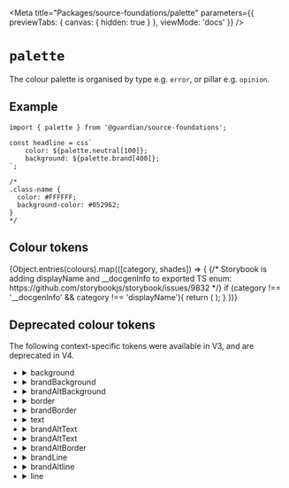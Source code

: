 
<Meta
	title="Packages/source-foundations/palette"
	parameters={{ previewTabs: { canvas: { hidden: true } }, viewMode: 'docs' }}
/>

# `palette`

The colour palette is organised by type e.g. `error`, or pillar e.g. `opinion`.

## Example

```tsx
import { palette } from '@guardian/source-foundations';

const headline = css`
	color: ${palette.neutral[100]};
	background: ${palette.brand[400]};
`;

/*
.class-name {
  color: #FFFFFF;
  background-color: #052962;
}
*/
```

## Colour tokens

<Story name="palette">
	<ColorPalette>
		{Object.entries(colours).map(([category, shades]) => {
			{/* Storybook is adding displayName and __docgenInfo to exported TS enum:
			https://github.com/storybookjs/storybook/issues/9832 */}
			if (category !== '__docgenInfo' && category !== 'displayName'){
				return (
					<ColorItem
						key={category}
						title={category}
						colors={{...shades}}
					/>
				);
			}
		})}
	</ColorPalette>
</Story>

## Deprecated colour tokens

The following context-specific tokens were available in V3, and are deprecated in V4.

<ul>
	<li>
		<details>
			<summary>background</summary>
			background.primary, background.secondary,
			background.inverse, background.ctaPrimary,
			background.ctaPrimaryHover, background.ctaSecondary,
			background.ctaSecondaryHover,
			background.ctaTertiaryHover, background.input,
			background.inputChecked
		</details>
	</li>
	<li>
		<details>
			<summary>brandBackground</summary>
			brandBackground.primary, brandBackground.ctaPrimary,
			brandBackground.ctaPrimaryHover,
			brandBackground.ctaSecondary,
			brandBackground.ctaSecondaryHover,
			brandBackground.ctaTertiaryHover,
			brandBackground.inputChecked
		</details>
	</li>
	<li>
		<details>
			<summary>brandAltBackground</summary>
			brandAltBackground.primary,
			brandAltBackground.ctaPrimary,
			brandAltBackground.ctaPrimaryHover,
			brandAltBackground.ctaSecondary,
			brandAltBackground.ctaSecondaryHover,
			brandAltBackground.ctaTertiaryHover
		</details>
	</li>
	<li>
		<details>
			<summary>border</summary>
			border.primary, border.secondary, border.success,
			border.error, border.ctaTertiary, border.input,
			border.inputChecked, border.inputHover,
			border.inputActive, border.focusHalo
		</details>
	</li>
	<li>
		<details>
			<summary>brandBorder</summary>
			brandBorder.primary, brandBorder.secondary,
			brandBorder.success, brandBorder.error,
			brandBorder.ctaTertiary, brandBorder.input,
			brandBorder.inputChecked, brandBorder.inputHover
		</details>
	</li>
	<li>
		<details>
			<summary>text</summary>
			text.primary, text.supporting, text.success,
			text.error, text.ctaPrimary, text.ctaSecondary,
			text.ctaTertiary, text.anchorPrimary,
			text.anchorSecondary, text.userInput,
			text.inputLabel, text.inputError,
			text.inputLabelSupporting, text.inputChecked,
			text.inputHover, text.groupLabel,
			text.groupLabelSupporting, text.newsInverse
			text.inputChecked, text.inputHover
		</details>
	</li>
	<li>
		<details>
			<summary>brandAltText</summary>
			brandText.primary, brandText.supporting,
			brandText.success, brandText.error,
			brandText.ctaPrimary, brandText.ctaSecondary,
			brandText.ctaTertiary, brandText.anchorPrimary,
			brandText.anchorPrimaryHover, brandText.userInput,
			brandText.inputLabel, brandText.inputLabelSupporting
		</details>
	</li>
	<li>
		<details>
			<summary>brandAltText</summary>
			brandAltText.primary, brandAltText.supporting,
			brandAltText.ctaPrimary, brandAltText.ctaSecondary,
			brandAltText.ctaTertiary, brandAltText.anchorPrimary
		</details>
	</li>
	<li>
		<details>
			<summary>brandAltBorder</summary>
			brandAltBorder.ctaTertiary
		</details>
	</li>
	<li>
		<details>
			<summary>brandLine</summary>
			brandLine.primary
		</details>
	</li>
	<li>
		<details>
			<summary>brandAltline</summary>
			brandAltline.primary
		</details>
	</li>
	<li>
		<details>
			<summary>line</summary>
			line.primary
		</details>
	</li>
</ul>
